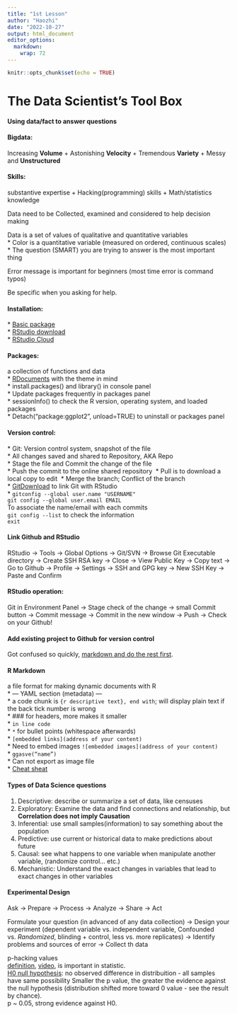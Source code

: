 ```yaml
---
title: "1st Lesson"
author: "Haozhi"
date: "2022-10-27"
output: html_document
editor_options: 
  markdown: 
    wrap: 72
---
```


```r
knitr::opts_chunk$set(echo = TRUE)
```

# The Data Scientist's Tool Box

#### Using data/fact to answer questions

#### Bigdata:

Increasing **Volume** + Astonishing **Velocity** + Tremendous
**Variety** + Messy and **Unstructured**

#### Skills:

substantive expertise + Hacking(programming) skills + Math/statistics
knowledge

Data need to be Collected, examined and considered to help decision
making\

Data is a set of values of qualitative and quantitative variables\
\* Color is a quantitative variable (measured on ordered, continuous
scales)\
\* The question (SMART) you are trying to answer is the most important
thing\

Error message is important for beginners (most time error is command
typos)\

Be specific when you asking for help.

#### Installation:

\* [Basic package](https://cran.r-project.org)\
\* [RStudio
download](https://www.rstudio.com/products/rstudio/download/)\
\* [RStudio Cloud](https://rstudio.cloud/)

#### Packages:

a collection of functions and data\
\* [RDocuments](https://www.rdocumentation.org/) with the theme in mind\
\* install.packages() and library() in console panel\
\* Update packages frequently in packages panel\
\* sessionInfo() to check the R version, operating system, and loaded
packages\
\* Detach("package:ggplot2", unload=TRUE) to uninstall or packages panel

#### Version control:

\* Git: Version control system, snapshot of the file\
\* All changes saved and shared to Repository, AKA Repo\
\* Stage the file and Commit the change of the file\
\* Push the commit to the online shared repository  \* Pull is to
download a local copy to edit  \* Merge the branch; Conflict of the
branch\
\* [GitDownload](https://git-scm.com/download) to link Git with RStudio\
\* `gitconfig --global user.name "USERNAME"`\
`git config --global user.email EMAIL`\
To associate the name/email with each commits\
`git config --list` to check the information\
`exit`\

#### Link Github and RStudio

RStudio -\> Tools -\> Global Options -\> Git/SVN -\> Browse Git
Executable directory -\> Create SSH RSA key -\> Close -\> View Public
Key -\> Copy text -\> Go to Github -\> Profile -\> Settings -\> SSH and
GPG key -\> New SSH Key -\> Paste and Confirm\

#### RStudio operation:

Git in Environment Panel -\> Stage check of the change -\> small Commit
button -\> Commit message -\> Commit in the new window -\> Push -\>
Check on your Github!\

#### Add existing project to Github for version control

Got confused so quickly, [markdown and do the rest
first](https://www.coursera.org/learn/data-scientists-tools/lecture/wbfrX/projects-under-version-control).\

#### R Markdown

a file format for making dynamic documents with R\
\* --- YAML section (metadata) ---\
\* a code chunk is `{r descriptive text}, end with`; will display plain
text if the back tick number is wrong\
\* \### for headers, more makes it smaller\
\* `in line code`\
\* `*` for bullet points (whitespace afterwards)\
\* `[embedded links](address of your content)`\
\* Need to embed images `![embedded images](address of your content)`\
\* `ggasve(“name”)`\
\* Can not export as image file\
\* [Cheat
sheat](https://github.com/zhanghaozhi/Learning-log/tree/main/R%20Cheat%20Sheet)

#### Types of Data Science questions

1.  Descriptive: describe or summarize a set of data, like censuses\
2.  Exploratory: Examine the data and find connections and relationship,
    but **Correlation does not imply Causation**\
3.  Inferential: use small samples(information) to say something about
    the population\
4.  Predictive: use current or historical data to make predictions about future\
5.  Causal: see what happens to one variable when manipulate another variable, (randomize control... etc.)\
6.  Mechanistic: Understand the exact changes in variables that lead to exact changes in other variables \


#### Experimental Design

Ask -> Prepare -> Process -> Analyze -> Share -> Act\

Formulate your question (in advanced of any data collection) -> Design your experiment (dependent variable vs. independent variable, Confounded vs. *Randomized*, blinding + control, less vs. more replicates) -> Identify problems and sources of error -> Collect th data\

p-hacking values\
[definition](https://en.wikipedia.org/wiki/Data_dredging), [video](https://www.youtube.com/watch?v=UsU-O2Z1rAs), is important in statistic.\
[H0 null hypothesis](https://en.wikipedia.org/wiki/Null_hypothesis): no observed difference in distribuition - all samples have same possibility
Smaller the p value, the greater the evidence against the null hypothesis (distribution shifted more toward 0 value - see the result by chance).\
p ~ 0.05, strong evidence against H0. 






























